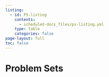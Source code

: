 ```yaml
---
listing:
  - id: PS-listing
    contents: 
      - scheduled-docs_files/ps-listing.yml
    type: table
    categories: false
page-layout: full
toc: false
---
```


# Problem Sets

:::{#PS-listing}
:::

